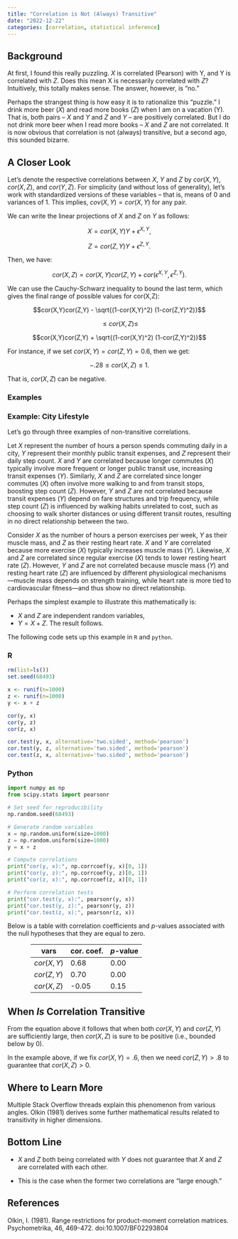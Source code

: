 ```yaml
---
title: "Correlation is Not (Always) Transitive"
date: "2022-12-22"
categories: [correlation, statistical inference]
---
```


## Background

At first, I found this really puzzling. $X$ is correlated (Pearson) with Y, and Y is correlated with $Z$. Does this mean X is necessarily correlated with $Z$? Intuitively, this totally makes sense. The answer, however, is “no.”

Perhaps the strangest thing is how easy it is to rationalize this “puzzle.” I drink more beer ($X$) and read more books ($Z$) when I am on a vacation (Y). That is, both pairs – $X$ and $Y$ and $Z$ and $Y$ – are positively correlated. But I do not drink more beer when I read more books – $X$ and $Z$ are not correlated. It is now obvious that correlation is not (always) transitive, but a second ago, this sounded bizarre.

## A Closer Look

Let’s denote the respective correlations between $X$, $Y$ and $Z$ by $cor(X,Y)$, $cor(X,Z)$, and $cor(Y,Z)$. For simplicity (and without loss of generality), let’s work with standardized versions of these variables – that is, means of $0$ and variances of $1$. This implies, $cov(X,Y) = cor(X,Y)$ for any pair.

We can write the linear projections of $X$ and $Z$ on $Y$ as follows:

$$ X = cor(X,Y)Y + \epsilon^{X,Y}, $$

$$ Z = cor(Z,Y)Y + \epsilon^{Z,Y}. $$

Then, we have:

$$ cor(X,Z)=cor(X,Y)cor(Z,Y)+cor(\epsilon^{X,Y},\epsilon^{Z,Y}).$$

We can use the Cauchy-Schwarz inequality to bound the last term, which gives the final range of possible values for cor(X,Z):

$$cor(X,Y)cor(Z,Y) - \sqrt{(1-cor(X,Y)^2) (1-cor(Z,Y)^2)}$$

$$\leq cor(X,Z) \leq  $$

$$cor(X,Y)cor(Z,Y) + \sqrt{(1-cor(X,Y)^2) (1-cor(Z,Y)^2)}$$

For instance, if we set $cor(X,Y)=cor(Z,Y)=0.6$, then we get:

$$-.28 \leq cor(X,Z) \leq 1.$$

That is, $cor(X,Z)$ can be negative.

### Examples

### Example: City Lifestyle

Let's go through three examples of non-transitive correlations.

Let $X$ represent the number of hours a person spends commuting daily in a city, $Y$ represent their monthly public transit expenses, and $Z$ represent their daily step count. $X$ and $Y$ are correlated because longer commutes ($X$) typically involve more frequent or longer public transit use, increasing transit expenses ($Y$). Similarly, $X$ and $Z$ are correlated since longer commutes ($X$) often involve more walking to and from transit stops, boosting step count ($Z$). However, $Y$ and $Z$ are not correlated because transit expenses ($Y$) depend on fare structures and trip frequency, while step count ($Z$) is influenced by walking habits unrelated to cost, such as choosing to walk shorter distances or using different transit routes, resulting in no direct relationship between the two.

Consider $X$ as the number of hours a person exercises per week, $Y$ as their muscle mass, and $Z$ as their resting heart rate. $X$ and $Y$ are correlated because more exercise ($X$) typically increases muscle mass ($Y$). Likewise, $X$ and $Z$ are correlated since regular exercise ($X$) tends to lower resting heart rate ($Z$). However, $Y$ and $Z$ are not correlated because muscle mass ($Y$) and resting heart rate ($Z$) are influenced by different physiological mechanisms—muscle mass depends on strength training, while heart rate is more tied to cardiovascular fitness—and thus show no direct relationship.

Perhaps the simplest example to illustrate this mathematically is:

- $X$ and $Z$ are independent random variables,
- $Y=X+Z$.
The result follows.

The following code sets up this example in `R` and `python`.

:::: {.panel-tabset}

### R
```r
rm(list=ls())
set.seed(68493)

x <- runif(n=1000)
z <- runif(n=1000)
y <- x + z

cor(y, x)
cor(y, z)
cor(z, x)

cor.test(y, x, alternative='two.sided', method='pearson')
cor.test(y, z, alternative='two.sided', method='pearson')
cor.test(z, x, alternative='two.sided', method='pearson')
```

### Python
```python
import numpy as np
from scipy.stats import pearsonr

# Set seed for reproducibility
np.random.seed(68493)

# Generate random variables
x = np.random.uniform(size=1000)
z = np.random.uniform(size=1000)
y = x + z

# Compute correlations
print("cor(y, x):", np.corrcoef(y, x)[0, 1])
print("cor(y, z):", np.corrcoef(y, z)[0, 1])
print("cor(z, x):", np.corrcoef(z, x)[0, 1])

# Perform correlation tests
print("cor.test(y, x):", pearsonr(y, x))
print("cor.test(y, z):", pearsonr(y, z))
print("cor.test(z, x):", pearsonr(z, x))
```

::::

Below is a table with correlation coefficients and $p$-values associated with the null hypotheses that they are equal to zero.

<div style="max-width: 400px; margin: 0 auto;">
vars | cor. coef. | $p$-value
|-----|:-----|:-----
$cor(X,Y)$ | 0.68 | 0.00
$cor(Z,Y)$ | 0.70 | 0.00
$cor(X,Z)$ |-0.05 | 0.15
</div>

## When *Is* Correlation Transitive

From the equation above it follows that when both $cor(X,Y)$ and $cor(Z,Y)$ are sufficiently large, then $cor(X,Z)$ is sure to be positive (i.e., bounded below by $0$).

In the example above, if we fix $cor(X,Y)=.6$, then we need $cor(Z,Y)>.8$ to guarantee that $cor(X,Z)>0$.

## Where to Learn More

Multiple Stack Overflow threads explain this phenomenon from various angles. Olkin (1981) derives some further mathematical results related to transitivity in higher dimensions.

## Bottom Line

- $X$ and $Z$ both being correlated with $Y$ does not guarantee that $X$ and $Z$ are correlated with each other.

- This is the case when the former two correlations are “large enough.”

## References

Olkin, I. (1981). Range restrictions for product-moment correlation matrices. Psychometrika, 46, 469-472. doi:10.1007/BF02293804